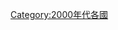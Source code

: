 {{依分類劃分的年份
| m = 2
| c = 0
| d = 0
| y = 3
| cat = 各國
| sortkey = 各國
| in = 
| parent = 依年份劃分的21世紀各國
}}
{{Commonscat|2003 by country}}

[[Category:2000年代各國|Category:2000年代各國]]